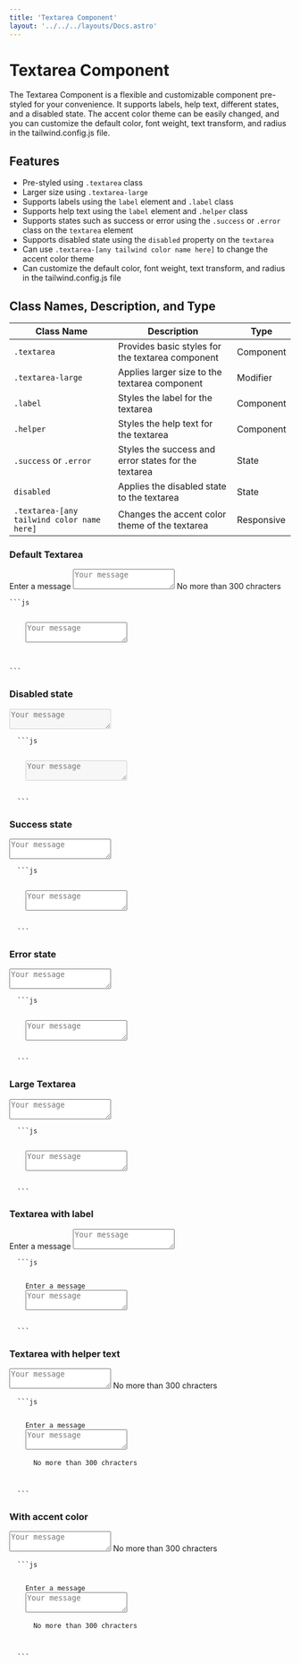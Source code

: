 ```yaml
---
title: 'Textarea Component'
layout: '../../../layouts/Docs.astro'
---
```



# Textarea Component

The Textarea Component is a flexible and customizable component pre-styled for your convenience. It supports labels, help text, different states, and a disabled state. The accent color theme can be easily changed, and you can customize the default color, font weight, text transform, and radius in the tailwind.config.js file.

## Features

- Pre-styled using `.textarea` class
- Larger size using `.textarea-large`
- Supports labels using the `label` element and `.label` class
- Supports help text using the `label` element and `.helper` class
- Supports states such as success or error using the `.success` or `.error` class on the `textarea` element
- Supports disabled state using the `disabled` property on the `textarea`
- Can use `.textarea-[any tailwind color name here]` to change the accent color theme
- Can customize the default color, font weight, text transform, and radius in the tailwind.config.js file

## Class Names, Description, and Type

| Class Name                                 | Description                                          | Type       |
| ------------------------------------------ | ---------------------------------------------------- | ---------- |
| `.textarea`                                | Provides basic styles for the textarea component     | Component  |
| `.textarea-large`                          | Applies larger size to the textarea component        | Modifier   |
| `.label`                                   | Styles the label for the textarea                    | Component  |
| `.helper`                                  | Styles the help text for the textarea                | Component  |
| `.success` or `.error`                     | Styles the success and error states for the textarea | State      |
| `disabled`                                 | Applies the disabled state to the textarea           | State      |
| `.textarea-[any tailwind color name here]` | Changes the accent color theme of the textarea       | Responsive |

### Default Textarea

<Preview client:load>
  <div class='textarea max-w-xs mx-auto'>
    <label class='label'>Enter a message</label>
    <textarea placeholder='Your message'></textarea>
     <label class='helper'>
      <span>No more than 300 chracters</span>
    </label>
  </div>
</Preview>
<Code>
```js
<div class='input max-w-xs mx-auto'>
  <span>
    <textarea placeholder='Your message'></textarea>
  </span>

</div>
```
</Code>

### Disabled state

<Preview client:load>
  <div class='textarea max-w-xs mx-auto'>
    <textarea disabled='true' placeholder='Your message'></textarea>
  </div>
</Preview>
<Code>
  ```js
  <div class='textarea'>
    <textarea disabled='true' placeholder='Your message'></textarea>
  </div>
  ```
</Code>

### Success state

<Preview client:load>
  <div class='textarea max-w-xs mx-auto'>
    <textarea class='success' placeholder='Your message'></textarea>
  </div>
</Preview>
<Code>
  ```js
  <div class='textarea'>
    <textarea class='success' placeholder='Your message'></textarea>
  </div>
  ```
</Code>

### Error state

<Preview client:load>
  <div class='textarea max-w-xs mx-auto'>
    <textarea class='error' placeholder='Your message'></textarea>
  </div>
</Preview>
<Code>
  ```js
  <div class='textarea'>
    <textarea class='error' placeholder='Your message'></textarea>
  </div>
  ```
</Code>

### Large Textarea

<Preview client:load>
  <div class='textarea textarea-large max-w-xs mx-auto'>
    <textarea placeholder='Your message'></textarea>
  </div>
</Preview>
<Code>
  ```js
  <div class='textarea textarea-large'>
    <textarea placeholder='Your message'></textarea>
  </div>
  ```
</Code>

### Textarea with label

<Preview client:load>
  <div class='textarea max-w-xs mx-auto'>
    <label class='label'>Enter a message</label>
    <textarea placeholder='Your message'></textarea>
  </div>
</Preview>
<Code>
  ```js
  <div class='textarea'>
    <label class='label'>Enter a message</label>
    <textarea placeholder='Your message'></textarea>
  </div>
  ```
</Code>

### Textarea with helper text

<Preview client:load>
  <div class='textarea max-w-xs mx-auto'>
    <textarea placeholder='Your message'></textarea>
    <label class='helper'>
      <span>No more than 300 chracters</span>
    </label>
  </div>
</Preview>
<Code>
  ```js
  <div class='textarea'>
    <label class='label'>Enter a message</label>
    <textarea placeholder='Your message'></textarea>
    <label class='helper'>
      <span>No more than 300 chracters</span>
    </label>
  </div>
  ```
</Code>

### With accent color

<Preview client:load>
  <div class='textarea textarea-orange max-w-xs mx-auto'>
    <textarea placeholder='Your message'></textarea>
    <label class='helper'>
      <span>No more than 300 chracters</span>
    </label>
  </div>
</Preview>
<Code>
  ```js
  <div class='textarea'>
    <label class='label'>Enter a message</label>
    <textarea placeholder='Your message'></textarea>
    <label class='helper'>
      <span>No more than 300 chracters</span>
    </label>
  </div>
  ```
</Code>
